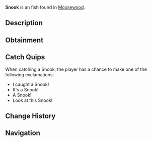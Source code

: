 {{FishInfobox
|image          = Snook.png
|rarity         = Unusual
|sea            = First Sea
|location       = [[Moosewood]]
|sublocation    = 
|sources        = Fishing Rod
|radar_location = 
|xp             = 45
|weather        = Clear, Foggy
|time           = 
|season         = Spring
|bait           = Shrimp
|base_weight    = 7
|base_value     = 110
|weight_range   = 4
|base_chance    = 45
|base_resil     = 85
}}
'''Snook''' is an {{Rarity|Unusual}} fish found in [[Moosewood]].

== Description ==
{{Description|The Common Snook is a cute salt water swimmer found commonly near Moosewood Docks. They are easy noticeable due to their thin black stripe across their body, and easily catchable due to schools during spawning season in spring.|Bestiary Entry}}

== Obtainment ==
{{Description|Can be found close to ocean docks of Moosewood.|Bestiary Hint}}
{{Fish Availability|
Moosewood/Docks
|top_rods      = 
Champions Rod\100618.13\97367.64;
Ethereal Prism Rod\100035\171364.57;
Celestial Rod\99610.26\97544.45;
Ice Warpers Rod\98920.58\96869.08;
Reinforced Rod\98771.85\95581.01;
Training Rod\82023.85\126898.79;
Fortune Rod\55556.68\110767.23;
Leviathan's Fang Rod\92603.58\111885.04;
Kraken Rod\79176.2\104312.02;
Avalanche Rod\96457.29\76492.86;
Depthseeker Rod\95531.19\70414.45;
No-Life Rod\90612.77\90612.77;
Seraphic Rod\90194.3\90194.3;
Verdant Shear Rod\90151.65\77110.6;
Challenger's Rod\82555.97\82555.97;
Rod Of The Forgotten Fang\82360.07\82360.07;
Blazebringer Rod\80005.95\72687.23;
Zeus Rod\79495.44\76980.94;
Volcanic Rod\77647.43\58468.82;
Rod Of The Depths\74972.43\74972.43;
Rod Of The Exalted One\72618.38\78621.14;
Trident Rod\65778.24\63248.13;
Free Spirit Rod\64982.15\63154.26;
Steady Rod\48295.24\48295.24
|recommended   = Ethereal Prism Rod
}}

== Catch Quips ==
When catching a Snook, the player has a chance to make one of the following exclamations:
* I caught a Snook!
* It's a Snook!
* A Snook!
* Look at this Snook!

== Change History ==
{{Change History|{{subst:Current Version}}}}

== Navigation ==
{{Fish Navbox|Moosewood}}